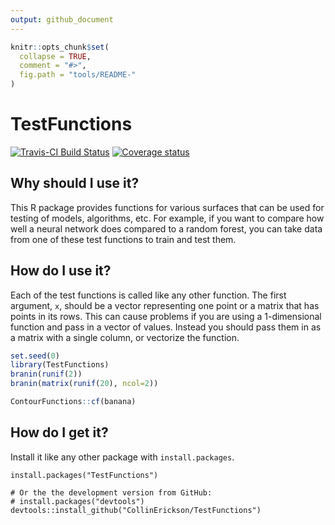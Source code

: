 ```yaml
---
output: github_document
---
```


<!-- README.md is generated from README.Rmd. Please edit that file -->

```r
knitr::opts_chunk$set(
  collapse = TRUE,
  comment = "#>",
  fig.path = "tools/README-"
)
```


# TestFunctions

[![Travis-CI Build Status](https://travis-ci.org/CollinErickson/TestFunctions.svg?branch=master)](https://travis-ci.org/CollinErickson/TestFunctions)
[![Coverage status](https://codecov.io/gh/CollinErickson/TestFunctions/branch/master/graph/badge.svg)](https://codecov.io/github/CollinErickson/TestFunctions?branch=master)

## Why should I use it?

This R package provides functions for various surfaces that can be used 
for testing of models, algorithms, etc. For example, if you want to compare
how well a neural network does compared to a random forest, you can take 
data from one of these test functions to train and test them. 

## How do I use it?

Each of the test functions is called like any other function. The first argument, `x`, should
be a vector representing one point or a matrix that has points in its rows. This can cause 
problems if you are using a 1-dimensional function and pass in a vector of values. 
Instead you should pass them in as a matrix with a single column, or vectorize the function.

```r
set.seed(0)
library(TestFunctions)
branin(runif(2))
branin(matrix(runif(20), ncol=2))
```

```r
ContourFunctions::cf(banana)
```


## How do I get it?

Install it like any other package with `install.packages`.

```
install.packages("TestFunctions")

# Or the the development version from GitHub:
# install.packages("devtools")
devtools::install_github("CollinErickson/TestFunctions")
```
